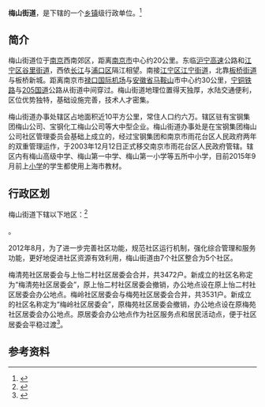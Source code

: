 {{中国乡级行政区
|景观照片文件名 =上海宝钢南京梅山公司 - panoramio.jpg
|景观照片描述 =[[宝钢集团|宝钢集团]][[上海|上海]]梅山有限[[公司|公司]]大门，原为[[上海市|上海市]][[飞地|飞地]]，2003年12月移交[[南京市|南京市]]管辖。
|汉语拼音 = 
|其他语言 = 
|其他语言名称 = 
|旧称 = 
|地名出处 = 
|位置图文件名 = 
|位置图描述 = 
|自定义图片= 
|建置时间 = 2003年
|政府驻地 = 
|毗邻 = 
|邮政编码 = 
|电话区号 = 25
|官方网站 = 
|网站名称 = 
|32/01/14/007/000}}

'''梅山街道'''，是{{PRC admin/fullname|32/01/14/007/000|3}}下辖的一个[[乡镇|乡镇]]级行政单位。<ref>{{PRC admin/ref sgc|{{PRC admin/parent|32/01/14/007/000}}}}</ref>
== 简介 ==
梅山街道位于[[南京|南京]]西南郊区，距离[[南京市|南京市]]中心约20公里。东临[[沪宁高速|沪宁高速]]公路和[[江宁区_(南京市)|江宁区]][[谷里街道|谷里街道]]，西依[[长江|长江]]与[[浦口区|浦口区]]隔江相望。南接[[江宁区_(南京市)|江宁区]][[江宁街道|江宁街道]]，北靠[[板桥街道|板桥街道]]与板桥新城。距离南京市[[禄口国际机场|禄口国际机场]]与[[安徽省|安徽省]][[马鞍山|马鞍山]]市中心约30公里，[[宁铜铁路|宁铜铁路]]与[[205国道|205国道]]公路从街道中间穿过。梅山街道地理位置得天独厚，水陆交通便利，区位优势独特，基础设施完善，技术人才密集。

梅山街道办事处辖区占地面积近10平方公里，常住人口约六万。辖区驻有宝钢集团梅山公司、宝钢化工梅山公司等大中型企业。梅山街道办事处是在宝钢集团梅山公司社区管理委员会基础上成立的，经过宝钢集团和南京市雨花台区人民政府两年的双重管理运作，于2003年12月12日正式移交南京市雨花台区人民政府管辖。辖区内有梅山高级中学、梅山第一中学、梅山第一小学等五所中小学，目前2015年9月前上[[小学|小学]]的学生都使用上海市教材。

== 行政区划 ==

梅山街道下辖以下地区：<ref>{{PRC admin/ref sgc|32/01/14/007/000}}</ref>

{{PRC admin/children|32/01/14/007/000}}。

2012年8月，为了进一步完善社区功能，规范社区运行机制，强化综合管理和服务功能，更好地促进社区资源有效利用，梅山街道由7个社区整合为5个社区。

梅清苑社区居委会与上怡二村社区居委会合并，共3472户。新成立的社区名称定为“梅清苑社区居委会”，原上怡二村社区居委会撤销，办公地点设在原上怡二村社区居委会办公地点。梅岭社区居委会与梅苑社区居委会合并，共3531户。新成立的社区名称定为“梅岭社区居委会”，原梅苑社区居委会撤销，办公地点设在原梅苑社区居委会办公地点。原居委会办公地点作为社区服务点和居民活动点，便于社区居委会平稳过渡<ref>{{Cite web |url=http://www.nanjing.gov.cn/xxgk/qzf/yhtq/yhtqmsjdbsc/201212/t20121217_4685896.html |title=南京市人民政府关于雨花台区梅山街道部分社区调整的决定. |access-date=2018-03-20 |archive-url=https://web.archive.org/web/20180320170201/http://www.nanjing.gov.cn/xxgk/qzf/yhtq/yhtqmsjdbsc/201212/t20121217_4685896.html |archive-date=2018-03-20 |dead-url=yes }}</ref>。

== 参考资料 ==

{{reflist}}

{{PRC admin/navcat|32/01/14/007/000}}